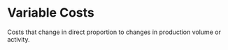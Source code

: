 # Variable Costs

Costs that change in direct proportion to changes in production volume or activity.